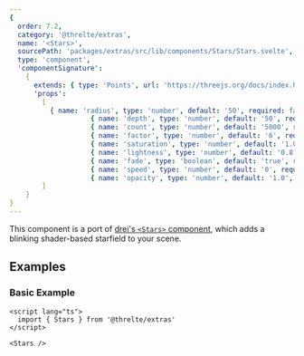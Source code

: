 ```yaml
---
{
  order: 7.2,
  category: '@threlte/extras',
  name: '<Stars>',
  sourcePath: 'packages/extras/src/lib/components/Stars/Stars.svelte',
  type: 'component',
  'componentSignature':
    {
      extends: { type: 'Points', url: 'https://threejs.org/docs/index.html#api/en/objects/Points' },
      'props':
        [
          { name: 'radius', type: 'number', default: '50', required: false, description: 'Minimum distance of points to center' },
					{ name: 'depth', type: 'number', default: '50', required: false, description: 'Radius + depth = maximum distance of points from center' },
					{ name: 'count', type: 'number', default: '5000', required: false, description: 'Number of stars' },
					{ name: 'factor', type: 'number', default: '6', required: false, description: 'Size of stars' },
					{ name: 'saturation', type: 'number', default: '1.0', required: false },
					{ name: 'lightness', type: 'number', default: '0.8', required: false },
					{ name: 'fade', type: 'boolean', default: 'true', required: false, description: 'If stars should fade at the edges (shows blurry circles instead of squares)' },
					{ name: 'speed', type: 'number', default: '0', required: false, description: 'Speed of blinking animation' },
					{ name: 'opacity', type: 'number', default: '1.0', required: false }
        ]
    }
}
---
```


This component is a port of [drei's `<Stars>`
component](https://github.com/pmndrs/drei#stars), which adds a blinking shader-based starfield to your scene.

<Example path="extras/stars" />

## Examples

### Basic Example

```svelte title="Billboard.svelte"
<script lang="ts">
  import { Stars } from '@threlte/extras'
</script>

<Stars />
```
